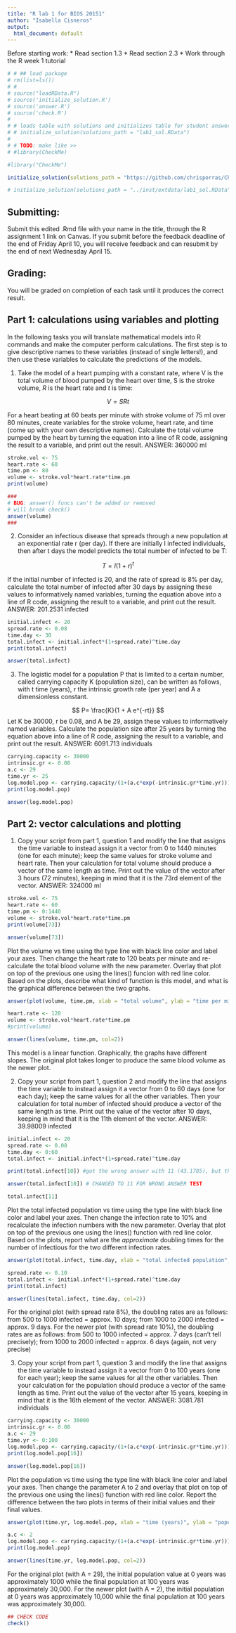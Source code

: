 ```yaml
---
title: "R lab 1 for BIOS 20151"
author: "Isabella Cisneros"
output:
  html_document: default
---
```


Before starting work:
* Read section 1.3 
* Read section 2.3
* Work through the R week 1 tutorial

```r
# # ## load package
# rm(list=ls())
# # 
# source("loadRData.R")
# source('initialize_solution.R')
# source('answer.R')
# source('check.R')
# 
# # loads table with solutions and initializes table for student answer
# # initialize_solution(solutions_path = "lab1_sol.RData")
# 
# # TODO: make like >>
# #library(CheckMe)
```

```r
#library("CheckMe")

initialize_solution(solutions_path = "https://github.com/chrisporras/CheckMe/blob/master/inst/extdata/lab1_sol.RData?raw=true", url=TRUE)

# initialize_solution(solutions_path = "../inst/extdata/lab1_sol.RData")
```


## Submitting:
Submit this edited .Rmd file with your name in the title, through the R assignment 1 link on Canvas. If you submit before the feedback deadline of the end of Friday April 10, you will receive feedback and can resubmit by the end of next Wednesday April 15. 


## Grading:
You will be graded on completion of each task until it produces the correct result. 


##  Part 1: calculations using variables and plotting

In the following tasks you will translate mathematical models into R commands and make the computer perform calculations. The first step is to give descriptive names to these variables (instead of single letters!), and then use these variables to calculate the predictions of the models.


1. Take the model of a heart pumping with a constant rate, where V is the total volume of blood pumped by the heart over time, S is the stroke volume, $R$ is the heart rate and $t$ is time:


$$ 
V = SRt
$$ 


For a heart beating at 60 beats per minute with stroke volume of 75 ml over 80 minutes, create variables for the stroke volume, heart rate, and time (come up with your own descriptive names). Calculate the total volume pumped by the heart by turning the equation into a line of R code, assigning the result to a variable, and print out the result. ANSWER: 360000 ml

```r
stroke.vol <- 75
heart.rate <- 60
time.pm <- 80
volume <- stroke.vol*heart.rate*time.pm
print(volume)

### 
# BUG: answer() funcs can't be added or removed 
# will break check()
answer(volume)
###
```


2. Consider an infectious disease that spreads through a new population at an exponential rate r (per day). If there are initially I infected individuals, then after t days the model predicts the total number of infected to be T:

$$ 
T = I(1+r)^t
$$

If the initial number of infected is 20, and the rate of spread is 8% per day, calculate the total number of infected after 30 days by assigning these values to informatively named variables,  turning the equation above into a line of R code,  assigning the result to a variable, and print out the result. ANSWER: 201.2531 infected

```r
initial.infect <- 20
spread.rate <- 0.08
time.day <- 30
total.infect <- initial.infect*(1+spread.rate)^time.day
print(total.infect)

answer(total.infect)
```


3. The logistic model for a population P that is limited to a certain number, called carrying capacity K (population size), can be written as follows, with t time (years), r the intrinsic growth rate (per year) and A a dimensionless constant.

$$
P= \frac{K}{1 + A e^{-rt}}
$$
Let K be 30000, r be 0.08, and A be 29, assign these values to informatively named variables. Calculate the population size after 25 years by turning the equation above into a line of R code,  assigning the result to a variable, and print out the result. ANSWER: 6091.713 individuals


```r
carrying.capacity <- 30000
intrinsic.gr <- 0.08
a.c <- 29
time.yr <- 25
log.model.pop <- carrying.capacity/(1+(a.c*exp(-intrinsic.gr*time.yr)))
print(log.model.pop)

answer(log.model.pop)
```



## Part 2: vector calculations and plotting

1. Copy your script from part 1, question 1 and modify the line that assigns the time variable to instead assign it a vector from 0 to 1440 minutes (one for each minute); keep the same values for stroke volume and heart rate. Then your calculation for total volume should produce a vector of the same length as time. Print out the value of the vector after 3 hours (72 minutes), keeping in mind that it is the 73rd element of the vector. ANSWER: 324000 ml

```r
stroke.vol <- 75
heart.rate <- 60
time.pm <- 0:1440
volume <- stroke.vol*heart.rate*time.pm
print(volume[73])

answer(volume[73])
```

Plot the volume vs time using the type line with black line color and label your axes. Then change the heart rate to 120 beats per minute and re-calculate the total blood volume with the new parameter. Overlay that plot on top of the previous one using the lines() funcion with red line color. Based on the plots, describe what kind of function is this model, and what is the graphical difference between the two graphs.

```r
answer(plot(volume, time.pm, xlab = "total volume", ylab = "time per minute", t="l", col=1))

heart.rate <- 120
volume <- stroke.vol*heart.rate*time.pm
#print(volume)

answer(lines(volume, time.pm, col=2))
```

This model is a linear function. Graphically, the graphs have different slopes. The original plot takes longer to produce the same blood volume as the newer plot.

2. Copy your script from part 1, question 2 and modify the line that assigns the time variable to instead assign it a vector from 0 to 60 days (one for each day); keep the same values for all the other variables. Then your calculation for total number of infected should produce a vector of the same length as time. Print out the value of the vector after 10 days, keeping in mind that it is the 11th element of the vector. ANSWER: 39.98009 infected

```r
initial.infect <- 20
spread.rate <- 0.08
time.day <- 0:60
total.infect <- initial.infect*(1+spread.rate)^time.day

print(total.infect[10]) #got the wrong answer with 11 (43.1785), but the right one with 10

answer(total.infect[10]) # CHANGED TO 11 FOR WRONG ANSWER TEST
```

```r
total.infect[11]
```


Plot the total infected population vs time using the type line with black line color and label your axes. Then change the infection rate to 10% and recalculate the infection numbers with the new parameter. Overlay that plot on top of the previous one using the lines() function with red line color. Based on the plots, report what are the *approximate* doubling times for the number of infectious for the two different infection rates.

```r
answer(plot(total.infect, time.day, xlab = "total infected population", ylab = "time (days)", t="l", col=1))

spread.rate <- 0.10
total.infect <- initial.infect*(1+spread.rate)^time.day
print(total.infect)

answer(lines(total.infect, time.day, col=2))
```

For the original plot (with spread rate 8%), the doubling rates are as follows: from 500 to 1000 infected = approx. 10 days; from 1000 to 2000 infected = approx. 9 days. For the newer plot (with spread rate 10%), the doubling rates are as follows: from 500 to 1000 infected = approx. 7 days (can't tell precisely); from 1000 to 2000 infected = approx. 6 days (again, not very precise)

3. Copy your script from part 1, question 3 and modify the line that assigns the time variable to instead assign it a vector from 0 to 100 years (one for each year); keep the same values for all the other variables. Then your calculation for the population should produce a vector of the same length as time. Print out the value of the vector after 15 years, keeping in mind that it is the 16th element of the vector. ANSWER: 3081.781 individuals

```r
carrying.capacity <- 30000
intrinsic.gr <- 0.08
a.c <- 29
time.yr <- 0:100
log.model.pop <- carrying.capacity/(1+(a.c*exp(-intrinsic.gr*time.yr)))
print(log.model.pop[16])

answer(log.model.pop[16])
```

Plot the population vs time using the type line with black line color and label your axes. Then change the parameter A to 2 and overlay that plot on top of the previous one using the lines() function with red line color. Report the difference between the two plots in terms of their initial values and their final values.

```r
answer(plot(time.yr, log.model.pop, xlab = "time (years)", ylab = "population size", t="l", col=1))

a.c <- 2
log.model.pop <- carrying.capacity/(1+(a.c*exp(-intrinsic.gr*time.yr)))
print(log.model.pop)

answer(lines(time.yr, log.model.pop, col=2))


```

For the original plot (with A = 29), the initial population value at 0 years was approximately 1000 while the final population at 100 years was approximately 30,000. For the newer plot (with A = 2), the initial population at 0 years was approximately 10,000 while the final population at 100 years was approximately 30,000.


```r
## CHECK CODE
check()
```

